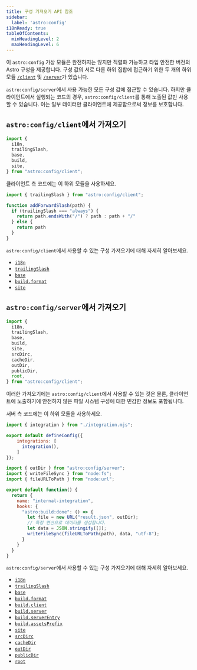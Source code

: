 ```yaml
---
title: 구성 가져오기 API 참조
sidebar:
  label: 'astro:config'
i18nReady: true
tableOfContents:
  minHeadingLevel: 2
  maxHeadingLevel: 6
---
```



<p><Since v="5.7.0" /></p>

이 `astro:config` 가상 모듈은 완전하지는 않지만 직렬화 가능하고 타입 안전한 버전의 Astro 구성을 제공합니다. 구성 값의 서로 다른 하위 집합에 접근하기 위한 두 개의 하위 모듈 [`/client`](#astroconfigclient에서-가져오기) 및 [`/server`](#astroconfigserver에서-가져오기)가 있습니다.

`astro:config/server`에서 사용 가능한 모든 구성 값에 접근할 수 있습니다. 하지만 클라이언트에서 실행되는 코드의 경우, `astro:config/client`를 통해 노출된 값만 사용할 수 있습니다. 이는 일부 데이터만 클라이언트에 제공함으로써 정보를 보호합니다.

## `astro:config/client`에서 가져오기

```js
import {
  i18n, 
  trailingSlash,
  base,
  build,
  site,
} from "astro:config/client";
```

클라이언트 측 코드에는 이 하위 모듈을 사용하세요.

```js title="src/utils.js" ins={1} ins="trailingSlash"
import { trailingSlash } from "astro:config/client";

function addForwardSlash(path) {
  if (trailingSlash === "always") {
    return path.endsWith("/") ? path : path + "/"
  } else {
    return path
  }
}
```

`astro:config/client`에서 사용할 수 있는 구성 가져오기에 대해 자세히 알아보세요.

- [`i18n`](/ko/reference/configuration-reference/#i18n)
- [`trailingSlash`](/ko/reference/configuration-reference/#trailingslash)
- [`base`](/ko/reference/configuration-reference/#base)
- [`build.format`](/ko/reference/configuration-reference/#buildformat)
- [`site`](/ko/reference/configuration-reference/#site)



## `astro:config/server`에서 가져오기

```js
import {
  i18n, 
  trailingSlash,
  base,
  build,
  site,
  srcDirc,
  cacheDir,
  outDir,
  publicDir,
  root,
} from "astro:config/client";
```

이러한 가져오기에는 `astro:config/client`에서 사용할 수 있는 것은 물론, 클라이언트에 노출하기에 안전하지 않은 파일 시스템 구성에 대한 민감한 정보도 포함됩니다.

서버 측 코드에는 이 하위 모듈을 사용하세요.

```js title="astro.config.mjs"
import { integration } from "./integration.mjs";

export default defineConfig({
    integrations: [
      integration(),
    ]
});
```

```js title="integration.mjs" ins={1} ins="outDir"
import { outDir } from "astro:config/server";
import { writeFileSync } from "node:fs";
import { fileURLToPath } from "node:url";

export default function() {
  return {
    name: "internal-integration",
    hooks: {
      "astro:build:done": () => {
        let file = new URL("result.json", outDir);
        // 특정 연산으로 데이터를 생성합니다.
        let data = JSON.stringify([]);
        writeFileSync(fileURLToPath(path), data, "utf-8");
      }
    }
  }
}
```

`astro:config/server`에서 사용할 수 있는 구성 가져오기에 대해 자세히 알아보세요.

- [`i18n`](/ko/reference/configuration-reference/#i18n)
- [`trailingSlash`](/ko/reference/configuration-reference/#trailingslash)
- [`base`](/ko/reference/configuration-reference/#base)
- [`build.format`](/ko/reference/configuration-reference/#buildformat)
- [`build.client`](/ko/reference/configuration-reference/#buildclient)
- [`build.server`](/ko/reference/configuration-reference/#buildserver)
- [`build.serverEntry`](/ko/reference/configuration-reference/#buildserverentry)
- [`build.assetsPrefix`](/ko/reference/configuration-reference/#buildassetsprefix)
- [`site`](/ko/reference/configuration-reference/#site)
- [`srcDirc`](/ko/reference/configuration-reference/#srcdir)
- [`cacheDir`](/ko/reference/configuration-reference/#cachedir)
- [`outDir`](/ko/reference/configuration-reference/#outdir)
- [`publicDir`](/ko/reference/configuration-reference/#publicdir)
- [`root`](/ko/reference/configuration-reference/#root)
